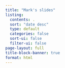 ```yaml
---
title: "Mark's slides"
listing:
  contents: .
  sort: "date desc"
  type: default
  categories: false
  sort-ui: false
  filter-ui: false
page-layout: full
title-block-banner: true
format: html
---
```


